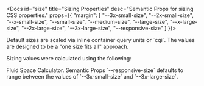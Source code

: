 
<Docs
	id="size"
	title="Sizing Properties"
	desc="Semantic Props for sizing CSS properties."
	props={{
		"margin": [
			"--3x-small-size",
			"--2x-small-size",
			"--x-small-size",
			"--small-size",
			"--medium-size",
			"--large-size",
			"--x-large-size",
			"--2x-large-size",
			"--3x-large-size",
			"--responsive-size"
		]
}}>

<Info>
Default sizes are scaled via inline container query units or `cqi`.
The values are designed to be a "one size fits all" approach.

Sizing values were calculated using the following:
<Link to="https://utopia.fyi/space/calculator?c=180,16,1.067,1920,18,1.25,10,2,&s=0.75|0.5|0.25,1.5|2|3|4|6,3xs-3xl&g=s,l,xl,12" target="_blank">Fluid Space Calculator</Link>.
</Info>

<Info>
Semantic Props `--responsive-size` defaults to range between
the values of `--3x-small-size` and `--3x-large-size`.
</Info>

</Docs>